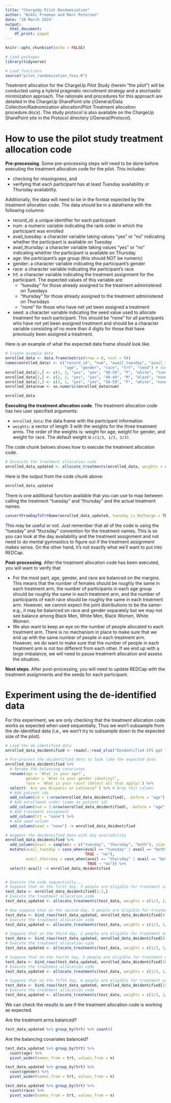 ```yaml
---
title: "ChargeUp Pilot Randomization"
author: "Nikki Freeman and Marc Peterson"
date: "28 March 2024"
output:
  html_document:
    df_print: paged
---
```




```r
knitr::opts_chunk$set(echo = FALSE)
```

```r
# Load packages
library(tidyverse)

# Load functions
source("pilot_randomization_fnxs.R")
```

Treatment allocation for the ChargeUp Pilot Study (herein "the pilot") will be 
conducted using a hybrid pragmatic recruitment strategy and a stochastic 
minimization approach. The rationale and procedures for this approach are 
detailed in the ChargeUp SharePoint site 
(/General/Data Collection/Radnomization allocation/Pilot Treatment allocation procedure.docx).
The study protocol is also available on the ChargeUp SharePoint site in the 
Protocol directory (/General/Protocol).

# How to use the pilot study treatment allocation code

**Pre-processing**. Some pre-processing steps will need to be done before executing 
the treatment allocation code for the pilot. This includes:

  * checking for missingness, and 
  * verifying that each participant has at least Tuesday availability or Thursday availability.
    
Additionally, the data will need to be in the format expected by the treatment
allocation code. The data should be in a dataframe with the following columns:

  * record_id: a unique identifier for each participant
  * num: a numeric variable indicating the rank order in which the participant was enrolled
  * avail_tuesday: a character variable taking values "yes" or "no" indicating whether the participant is available on Tuesday
  * avail_thursday: a character variable taking values "yes" or "no" indicating whether the participant is available on Thursday
  * age: the participant's age group (this should NOT be numeric)
  * gender: a character variable indicating the participant's gender
  * race: a character variable indicating the participant's race
  * trt: a character variable indicating the treatment assignment for the participant. The expected values of this variable are:
      * "tuesday" for those already assigned to the treatment administered on Tuesdays
      * "thursday" for those already assigned to the treatment administered on Thursdays
      * "none" for those who have net yet been assigned a treatment
  * seed: a character variable indicating the seed value used to allocate treatment for each participant. This should be "none" for all participants who have not yet been assigned treatment and should be a character variable consisting of no more than 4 digits for those that have previously been assigned a treatment. 

Here is an example of what the expected data frame should look like.

```r
# Create example data
enrolled_data <- data.frame(matrix(nrow = 0, ncol = 9))
names(enrolled_data) <- c("record_id", "num", "avail_tuesday", "avail_thursday", 
                          "age", "gender", "race", "trt", "seed") # num is rank order in which the person was enrolled
enrolled_data[1,] <- c(1, 3, "yes", "yes", "50-59", "F", "white", "tuesday", "1234")
enrolled_data[2,] <- c(2, 2, "yes", "yes", "40-49", "M", "black", "none", "none")
enrolled_data[3,] <- c(3, 1, "yes", "yes", "50-59", "F", "white", "none", "none")
enrolled_data$num <- as.numeric(enrolled_data$num)

enrolled_data
```

**Executing the treatment allocation code**. The treatment allocation code has two 
user specified arguments:

  * `enrolled_data`: the data frame with the participant information
  * `weights`: a vector of length 3 with the weights for the three treatment arms. 
  The order of the weights is: weight for age, weight for gender, and weight for race. 
  The default weight is `c(1/3, 1/3, 1/3)`.

The code chunk belows shows how to execute the treatment allocation code.

```r
# Excecute the treatment allocation code
enrolled_data_updated <- allocate_treatments(enrolled_data, weights = c(1/3, 1/3, 1/3))

```

Here is the output from the code chunk above:
```r
enrolled_data_updated

```

There is one additional function available that you can use to map between calling the treatment "tuesday" and "thursday" and  the actual treatment names. 

```r
convertFromDayToTrtName(enrolled_data_updated, tuesday_is_ReCharge = TRUE)
```

This may be useful or not. Just remember that all of the code is using the "tuesday" and "thursday" convention for the treatment names. This is so you can look at the day availability and the treatment assignment and not need to do mental gymnastics to figure out if the treatment assignment makes sense. On the other hand, it's not exactly what we'll want to put into REDCap. 

**Post-processing**. After the treatment allocation code has been executed, you will want to verify that 

  * For the most part, age, gender, and race are balanced on the margins. This means that the number of females should be roughly the same in each treatment arm, the number of participants in each age group should be roughly the same in each treatment arm, and the number of participants of each race should be roughly the same in each treatment arm. However, we cannot expect the joint distributions to be the same--e.g., it may be balanced on race and gender separately but we may not see balance among Black Men, White Men, Black Women, White Women.
  * We also want to keep an eye on the number of people allocated to each treatment arm. There is no mechanism in place to make sure that we end up with the same number of people in each treatment arm. However, we do want to make sure that the number of people in each treatment arm is not too different from each other. If we end up with a large imbalance, we will need to pause treatment allocation and assess the situation. 
  
  
**Next steps**. After post-processing, you will need to update REDCap with the treatment assignments and the seeds for each participant. 

# Experiment using the de-identified data 

For this experiment, we are only checking that the treatment allocation code works as expected when used sequentially. Thus we won't subsample from the de-identified data (i.e., we won't try to subsample down to the expected size of the pilot).

```r
# Load the de-identified data
enrolled_data_deidentified <- readxl::read_xlsx("Deidentified CFS ppt list.xlsx", skip = 1)

# Pre-process the deidentified data to look like the expected data
enrolled_data_deidentified %>%
  # Rename the balancing covariates
  rename(age = `What is your age?`,
         gender = `What is your gender identity?`,
         race = `What is your race? (Select all that apply)`) %>%
  select(-`Are you Hispanic or Latino/a?`) %>% # Drop this column
  # Add patient ids
  add_column(id = 1:nrow(enrolled_data_deidentified), .before = "age") %>%
  # Add enrollment order (same as patient id)
  add_column(num = 1:nrow(enrolled_data_deidentified), .before = "age") %>%
  # Add treatment assignment
  add_column(trt = "none") %>%
  # Add seed column
  add_column(seed = "none") -> enrolled_data_deidentified

# Augment the deidentified data with day availability
enrolled_data_deidentified %>%
  add_column(avail = sample(x = c("tuesday", "thursday", "both"), size = nrow(enrolled_data_deidentified), replace = TRUE), .after = "race") %>%
  mutate(avail_tuesday = case_when(avail == "tuesday" | avail == "both" ~ "yes",
                                   TRUE ~ "no"),
         avail_thursday = case_when(avail == "thursday" | avail == "both" ~ "yes",
                                    TRUE ~ "no")) %>%
  select(-avail) -> enrolled_data_deidentified


# Execute the code sequentially...
# Suppose that on the first day, 3 people are eligible for treatment assignment
test_data <- enrolled_data_deidentified[1:3,]
# Execute the treatment allocation code
test_data_updated <- allocate_treatments(test_data, weights = c(1/3, 1/3, 1/3))

# Now suppose that on the second day, 4 people are eligible for treatment assignment
test_data <- bind_rows(test_data_updated, enrolled_data_deidentified[4:7,])
# Execute the treatment allocation code
test_data_updated <- allocate_treatments(test_data, weights = c(1/3, 1/3, 1/3))

# Suppose that on the third day, 2 people are eligible for treatment assignment
test_data <- bind_rows(test_data_updated, enrolled_data_deidentified[8:9,])
# Execute the treatment allocation code
test_data_updated <- allocate_treatments(test_data, weights = c(1/3, 1/3, 1/3))

# Suppose that on the fourth day, 5 people are eligible for treatment assignment
test_data <- bind_rows(test_data_updated, enrolled_data_deidentified[10:14,])
# Execute the treatment allocation code
test_data_updated <- allocate_treatments(test_data, weights = c(1/3, 1/3, 1/3))

# Suppose that on the fifth day, 6 people are eligible for treatment assignment
test_data <- bind_rows(test_data_updated, enrolled_data_deidentified[15:20,])
# Execute the treatment allocation code
test_data_updated <- allocate_treatments(test_data, weights = c(1/3, 1/3, 1/3))
```

We can check the results to see if the treatment allocation code is working as expected. 

Are the treatment arms balanced?
```r
test_data_updated %>% group_by(trt) %>% count()
```

Are the balancing covariates balanced?
```r
test_data_updated %>% group_by(trt) %>%
  count(age) %>%
  pivot_wider(names_from = trt, values_from = n) 

test_data_updated %>% group_by(trt) %>%
  count(gender) %>%
  pivot_wider(names_from = trt, values_from = n)

test_data_updated %>% group_by(trt) %>%
  count(race) %>%
  pivot_wider(names_from = trt, values_from = n)
```




